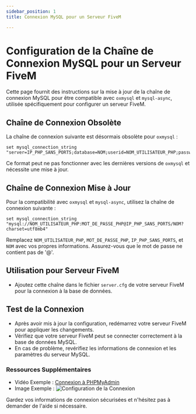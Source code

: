 ```yaml
---
sidebar_position: 1
title: Connexion MySQL pour un Serveur FiveM

---
```


# Configuration de la Chaîne de Connexion MySQL pour un Serveur FiveM

Cette page fournit des instructions sur la mise à jour de la chaîne de connexion MySQL pour être compatible avec `oxmysql` et `mysql-async`, utilisée spécifiquement pour configurer un serveur FiveM.

## Chaîne de Connexion Obsolète

La chaîne de connexion suivante est désormais obsolète pour `oxmysql` :

```text
set mysql_connection_string "server=IP_PHP_SANS_PORTS;database=NOM;userid=NOM_UTILISATEUR_PHP;password=MOT_DE_PASSE_PHP"
```

Ce format peut ne pas fonctionner avec les dernières versions de `oxmysql` et nécessite une mise à jour.

## Chaîne de Connexion Mise à Jour

Pour la compatibilité avec `oxmysql` et `mysql-async`, utilisez la chaîne de connexion suivante :

```text
set mysql_connection_string "mysql://NOM_UTILISATEUR_PHP:MOT_DE_PASSE_PHP@IP_PHP_SANS_PORTS/NOM?charset=utf8mb4"
```

Remplacez `NOM_UTILISATEUR_PHP`, `MOT_DE_PASSE_PHP`, `IP_PHP_SANS_PORTS`, et `NOM` avec vos propres informations. Assurez-vous que le mot de passe ne contient pas de '@'.

## Utilisation pour Serveur FiveM

- Ajoutez cette chaîne dans le fichier `server.cfg` de votre serveur FiveM pour la connexion à la base de données.

## Test de la Connexion

- Après avoir mis à jour la configuration, redémarrez votre serveur FiveM pour appliquer les changements.
- Vérifiez que votre serveur FiveM peut se connecter correctement à la base de données MySQL.
- En cas de problème, revérifiez les informations de connexion et les paramètres du serveur MySQL.

### Ressources Supplémentaires

- Vidéo Exemple : [Connexion à PHPMyAdmin](https://www.twitch.tv/videos/1553873661)
- Image Exemple : ![Configuration de la Connexion](https://cdn.discordapp.com/attachments/904885146468106280/1016760495103025185/sql_connect.png)

Gardez vos informations de connexion sécurisées et n'hésitez pas à demander de l'aide si nécessaire.
